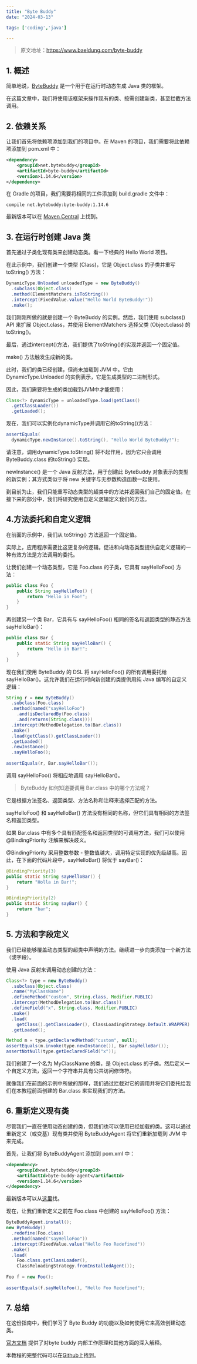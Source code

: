 ```yaml
---
title: "Byte Buddy"
date: "2024-03-13"

tags: ['coding','java']

---
```


> 原文地址：https://www.baeldung.com/byte-buddy

## 1. 概述

简单地说，[ByteBuddy](http://bytebuddy.net/#/) 是一个用于在运行时动态生成 Java 类的框架。
 
在这篇文章中，我们将使用该框架来操作现有的类、按需创建新类，甚至拦截方法调用。

## 2. 依赖关系

让我们首先将依赖项添加到我们的项目中。在 Maven 的项目，我们需要将此依赖项添加到 pom.xml 中：

```xml
<dependency>
    <groupId>net.bytebuddy</groupId>
    <artifactId>byte-buddy</artifactId>
    <version>1.14.6</version>
</dependency>
```

在 Gradle 的项目，我们需要将相同的工件添加到 build.gradle 文件中：

```
compile net.bytebuddy:byte-buddy:1.14.6
```

最新版本可以在  [Maven Central](https://mvnrepository.com/artifact/net.bytebuddy/byte-buddy) 上找到。

## 3. 在运行时创建 Java 类

首先通过子类化现有类来创建动态类。看一下经典的 Hello World 项目。

在此示例中，我们创建一个类型 (Class)，它是 Object.class 的子类并重写 toString() 方法：

```java
DynamicType.Unloaded unloadedType = new ByteBuddy()
  .subclass(Object.class)
  .method(ElementMatchers.isToString())
  .intercept(FixedValue.value("Hello World ByteBuddy!"))
  .make();
```

我们刚刚所做的就是创建一个 ByteBuddy 的实例。然后，我们使用 subclass() API 来扩展 Object.class，并使用 ElementMatchers 选择父类 (Object.class) 的 toString()。

最后，通过intercept()方法，我们提供了toString()的实现并返回一个固定值。

make() 方法触发生成新的类。

此时，我们的类已经创建，但尚未加载到 JVM 中。它由 DynamicType.Unloaded 的实例表示，它是生成类型的二进制形式。

因此，我们需要将生成的类加载到JVM中才能使用：

```java
Class<?> dynamicType = unloadedType.load(getClass()
  .getClassLoader())
  .getLoaded();
```

现在，我们可以实例化dynamicType并调用它的toString()方法：

```java
assertEquals(
  dynamicType.newInstance().toString(), "Hello World ByteBuddy!");
```

请注意，调用dynamicType.toString() 将不起作用，因为它只会调用ByteBuddy.class 的toString() 实现。

newInstance() 是一个 Java 反射方法，用于创建此 ByteBuddy 对象表示的类型的新实例；其方式类似于将 new 关键字与无参数构造函数一起使用。

到目前为止，我们只能重写动态类型的超类中的方法并返回我们自己的固定值。在接下来的部分中，我们将研究使用自定义逻辑定义我们的方法。

## 4.方法委托和自定义逻辑

在前面的示例中，我们从 toString() 方法返回一个固定值。

实际上，应用程序需要比这更复杂的逻辑。促进和向动态类型提供自定义逻辑的一种有效方法是方法调用的委托。

让我们创建一个动态类型，它是 Foo.class 的子类，它具有 sayHelloFoo() 方法：

```java
public class Foo {
    public String sayHelloFoo() {
        return "Hello in Foo!";
    }
}
```

再创建另一个类 Bar，它具有与 sayHelloFoo() 相同的签名和返回类型的静态方法 sayHelloBar()：

```java
public class Bar {
    public static String sayHelloBar() {
        return "Hello in Bar!";
    }
}
```

现在我们使用 ByteBuddy 的 DSL 将 sayHelloFoo() 的所有调用委托给 sayHelloBar()。这允许我们在运行时向新创建的类提供用纯 Java 编写的自定义逻辑：

```java
String r = new ByteBuddy()
  .subclass(Foo.class)
  .method(named("sayHelloFoo")
    .and(isDeclaredBy(Foo.class)
    .and(returns(String.class))))        
  .intercept(MethodDelegation.to(Bar.class))
  .make()
  .load(getClass().getClassLoader())
  .getLoaded()
  .newInstance()
  .sayHelloFoo();
        
assertEquals(r, Bar.sayHelloBar());
```

调用 sayHelloFoo() 将相应地调用 sayHelloBar()。

> ByteBuddy 如何知道要调用 Bar.class 中的哪个方法呢？

它是根据方法签名、返回类型、方法名称和注释来选择匹配的方法。
  
sayHelloFoo() 和 sayHelloBar() 方法没有相同的名称，但它们具有相同的方法签名和返回类型。
 
如果 Bar.class 中有多个具有匹配签名和返回类型的可调用方法，我们可以使用 @BindingPriority 注解来解决歧义。

@BindingPriority 采用整数参数 - 整数值越大，调用特定实现的优先级越高。因此，在下面的代码片段中，sayHelloBar() 将优于 sayBar()：

```java
@BindingPriority(3)
public static String sayHelloBar() { 
    return "Holla in Bar!"; 
}

@BindingPriority(2)
public static String sayBar() { 
    return "bar"; 
}
```

## 5. 方法和字段定义

我们已经能够覆盖动态类型的超类中声明的方法。继续进一步向类添加一个新方法（或字段）。

使用 Java 反射来调用动态创建的方法：

```java
Class<?> type = new ByteBuddy()
  .subclass(Object.class)
  .name("MyClassName")
  .defineMethod("custom", String.class, Modifier.PUBLIC)
  .intercept(MethodDelegation.to(Bar.class))
  .defineField("x", String.class, Modifier.PUBLIC)
  .make()
  .load(
    getClass().getClassLoader(), ClassLoadingStrategy.Default.WRAPPER)
  .getLoaded();

Method m = type.getDeclaredMethod("custom", null);
assertEquals(m.invoke(type.newInstance()), Bar.sayHelloBar());
assertNotNull(type.getDeclaredField("x"));
```


我们创建了一个名为 MyClassName 的类，是 Object.class 的子类。然后定义一个自定义方法，返回一个字符串并具有公共访问修饰符。

就像我们在前面的示例中所做的那样，我们通过拦截对它的调用并将它们委托给我们在本教程前面创建的 Bar.class 来实现我们的方法。

## 6. 重新定义现有类

尽管我们一直在使用动态创建的类，但我们也可以使用已经加载的类。这可以通过重新定义（或变基）现有类并使用 ByteBuddyAgent 将它们重新加载到 JVM 中来完成。

首先，让我们将 ByteBuddyAgent 添加到 pom.xml 中：

```xml
<dependency>
    <groupId>net.bytebuddy</groupId>
    <artifactId>byte-buddy-agent</artifactId>
    <version>1.14.6</version>
</dependency>
```

最新版本可以从[这里](https://mvnrepository.com/artifact/net.bytebuddy/byte-buddy-agent)找。

现在，让我们重新定义之前在 Foo.class 中创建的 sayHelloFoo() 方法：

```java
ByteBuddyAgent.install();
new ByteBuddy()
  .redefine(Foo.class)
  .method(named("sayHelloFoo"))
  .intercept(FixedValue.value("Hello Foo Redefined"))
  .make()
  .load(
    Foo.class.getClassLoader(), 
    ClassReloadingStrategy.fromInstalledAgent());
  
Foo f = new Foo();
 
assertEquals(f.sayHelloFoo(), "Hello Foo Redefined");
```

## 7. 总结

在这份指南中，我们学习了 Byte Buddy 的功能以及如何使用它来高效创建动态类。

[官方文档](http://bytebuddy.net/#/tutorial) 提供了对byte buddy 内部工作原理和其他方面的深入解释。

本教程的完整代码可以在[Github](https://github.com/eugenp/tutorials/tree/master/libraries-bytecode)上找到。
